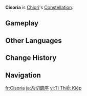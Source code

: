 {{Constellation Overview Infobox
|image       = Cisoria
|character   = Chiori
|meaning     = Scissors
}}
'''Cisoria''' is [[Chiori]]'s [[Constellation]].

==Gameplay==
{{Constellation Table|Chiori}}

==Other Languages==
{{Other Languages
|en       = Cisoria
|en_lang  = la
|en_tl    = Scissors
|zhs      = 丝切铗座
|zhs_rm   = Sīqiējiá-zuò
|zht      = 絲切鋏座
|zht_rm   = Sīqiējiá-zuò
|zh_tl    = <!--use {{Sino|zh|ja}}-->
|ja       = 糸切鋏座
|ja_rm    = Itokiribasami-za
|ja_tl    = Thread Cutter Constellation
|ko       = 재단가위<->자리
|ko_tl    = 
|es       = Cisoria
|fr       = Cisoria
|ru       = Портновские Ножницы
|ru_tl    = Tailor's Scissors
|th       = Cisoria
|vi       = {{tt|Cung|宮}} {{tt|Ti Thiết Kiệp|絲切鋏}}
|vi_tl    = <!--use {{Sino|vi|ja}}-->
|de       = Cisoria
|id       = Cisoria
|pt       = Cisoria
|tr       = İpek Makası
|tr_tl    = Silk Scissors
|it       = Cisoria
}}

==Change History==
{{Change History|4.5}}

==Navigation==
{{Constellation Navbox}}

[[fr:Cisoria]]
[[ja:糸切鋏座]]
[[vi:Ti Thiết Kiệp]]